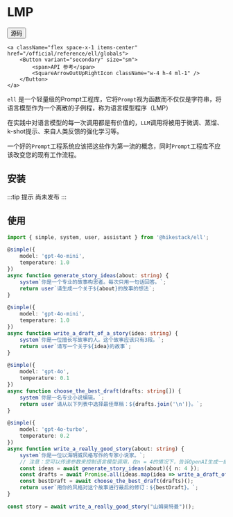# LMP


<div className="flex space-x-2 items-center">    
    <a className="flex space-x-1 items-center" href="https://github.com/hikestack/hike/tree/main/packages/ell" target="_blank">
        <Button variant="secondary" size="sm">      
             <span>源码</span>
            <FileCode2Icon className="w-4 h-4 ml-1" />
        </Button>
    </a>
   
    <a className="flex space-x-1 items-center" href="/official/reference/ell/globals">
        <Button variant="secondary" size="sm">
            <span>API 参考</span>
            <SquareArrowOutUpRightIcon className="w-4 h-4 ml-1" />
        </Button>
    </a>
</div>

`ell` 是一个轻量级的Prompt工程库，它将`Prompt`视为函数而不仅仅是字符串，将语言模型作为一个离散的子例程，称为语言模型程序（LMP）

在实践中对语言模型的每一次调用都是有价值的，`LLM`调用将被用于微调、蒸馏、k-shot提示、来自人类反馈的强化学习等。

一个好的`Prompt`工程系统应该把这些作为第一流的概念，同时`Prompt`工程库不应该改变您的现有工作流程。

## 安装
 
<PackageManagerTabs command="install @hikestack/ell" />

:::tip 提示
尚未发布
:::

## 使用

```ts
import { simple, system, user, assistant } from '@hikestack/ell';

@simple({
    model: 'gpt-4o-mini',
    temperature: 1.0
})
async function generate_story_ideas(about: string) {
    system`你是一个专业的故事构思者。每次只用一句话回答。`;
    return user`请生成一个关于${about}的故事的想法`;
}

@simple({
    model: 'gpt-4o-mini',
    temperature: 1.0
})
async function write_a_draft_of_a_story(idea: string) {
    system`你是一位擅长写故事的人。这个故事应该只有3段。`;
    return user`请写一个关于${idea}的故事`;
}

@simple({
    model: 'gpt-4o',
    temperature: 0.1
})
async function choose_the_best_draft(drafts: string[]) {
    system`你是一名专业小说编辑。`;
    return user`请从以下列表中选择最佳草稿：${drafts.join('\n')}。`;
}

@simple({
    model: 'gpt-4o-turbo',
    temperature: 0.2
})
async function write_a_really_good_story(about: string) {
    system`你是一位以海明威风格写作的专家小说家。`;
    // 注意：您可以传递参数来控制语言模型调用，在n = 4的情况下，告诉OpenAI生成一批4个输出。
    const ideas = await generate_story_ideas(about)({ n: 4 });
    const drafts = await Promise.all(ideas.map(idea => write_a_draft_of_a_story(idea)()));
    const bestDraft = await choose_the_best_draft(drafts)();
    return user`用你的风格对这个故事进行最后的修订：${bestDraft}。`;
}

const story = await write_a_really_good_story("山姆奥特曼")();

```